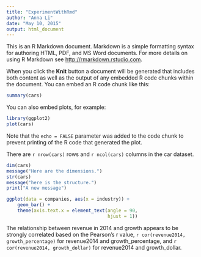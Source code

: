```yaml
---
title: "ExperimentWithRmd"
author: "Anna Li"
date: "May 10, 2015"
output: html_document
---
```


This is an R Markdown document. Markdown is a simple formatting syntax for authoring HTML, PDF, and MS Word documents. For more details on using R Markdown see <http://rmarkdown.rstudio.com>.

When you click the **Knit** button a document will be generated that includes both content as well as the output of any embedded R code chunks within the document. You can embed an R code chunk like this:

```r
summary(cars)
```

You can also embed plots, for example:

```r
library(ggplot2)
plot(cars)
```

Note that the `echo = FALSE` parameter was added to the code chunk to prevent printing of the R code that generated the plot.


There are `r nrow(cars)` rows and `r ncol(cars)` columns in the car dataset. 
```r
dim(cars)
message("Here are the dimensions.")
str(cars)
message("here is the structure.")
print("A new message")
```

```r
ggplot(data = companies, aes(x = industry)) +
    geom_bar() +
    theme(axis.text.x = element_text(angle = 90, 
                                     hjust = 1))
```

The relationship between revenue in 2014 and growth appears to be strongly correlated based on the Pearson's r value, `r cor(revenue2014, growth_percentage)` for revenue2014 and growth_percentage, and `r cor(revenue2014, growth_dollar)` for revenue2014 and growth_dollar.  